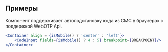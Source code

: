 ## Примеры

Компонент поддерживает автоподстановку кода из СМС в браузерах с поддержкой WebOTP Api.

```jsx live
<Container align = {isMobile() ? 'center' : 'left'}>
    <CodeInput fields={isMobile() ? 4 : 5} breakpoint={BREAKPOINT}/>
</Container>
```
